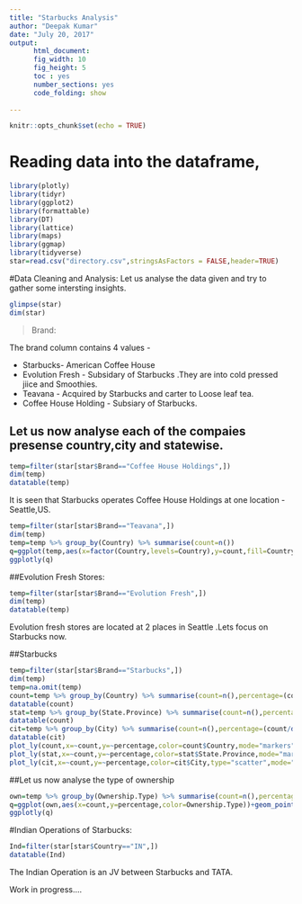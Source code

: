 ---
title: "Starbucks Analysis"
author: "Deepak Kumar"
date: "July 20, 2017"
output: 
      html_document:
      fig_width: 10
      fig_height: 5
      toc : yes
      number_sections: yes
      code_folding: show 
      
---

```{r setup, include=FALSE}
knitr::opts_chunk$set(echo = TRUE)
```

# Reading data into the dataframe,

```{r}
library(plotly)
library(tidyr)
library(ggplot2)
library(formattable)
library(DT)
library(lattice)
library(maps)
library(ggmap)
library(tidyverse)
star=read.csv("directory.csv",stringsAsFactors = FALSE,header=TRUE)
```

#Data Cleaning and Analysis:
Let us analyse the data given and try to gather some intersting insights.

```{r}
glimpse(star)
dim(star)
```

> Brand:

The brand column contains 4 values - 

* Starbucks- American Coffee House
* Evolution Fresh - Subsidary of Starbucks .They are into cold pressed jiice and Smoothies.
* Teavana - Acquired by Starbucks and carter to Loose leaf tea.
* Coffee House Holding - Subsiary of Starbucks.

## Let us now analyse each of the compaies presense country,city and statewise.

```{r}
temp=filter(star[star$Brand=="Coffee House Holdings",])
dim(temp)
datatable(temp)
```

It is seen that Starbucks operates Coffee House Holdings at one location -Seattle,US.

```{r}
temp=filter(star[star$Brand=="Teavana",])
dim(temp)
temp=temp %>% group_by(Country) %>% summarise(count=n())
q=ggplot(temp,aes(x=factor(Country,levels=Country),y=count,fill=Country))+geom_bar(stat="identity")+theme(axis.title.x = element_text(angle=90))+labs(x="Country",y="Count")+ggtitle("Teavana Stores by Country")
ggplotly(q)
```

##Evolution Fresh Stores:

```{r}
temp=filter(star[star$Brand=="Evolution Fresh",])
dim(temp)
datatable(temp)
```
Evolution fresh stores are located at 2 places in Seattle .Lets focus on Starbucks now.

##Starbucks

```{r}
temp=filter(star[star$Brand=="Starbucks",])
dim(temp)
temp=na.omit(temp)
count=temp %>% group_by(Country) %>% summarise(count=n(),percentage=(count/dim(temp)[1]) * 100) %>% arrange(desc(count))
datatable(count)
stat=temp %>% group_by(State.Province) %>% summarise(count=n(),percentage=(count/dim(temp)[1])*100) %>% arrange(desc(count))
datatable(count)
cit=temp %>% group_by(City) %>% summarise(count=n(),percentage=(count/dim(temp)[1])*100) %>% arrange(desc(count))
datatable(cit)
plot_ly(count,x=~count,y=~percentage,color=count$Country,mode="markers",name="Percentage wise store distribution",text=paste('Country:',count$Country)) %>% layout(title="Percentage wise store distribution",showlegend= FALSE)
plot_ly(stat,x=~count,y=~percentage,color=stat$State.Province,mode="markers",name="Percentage wise store distribution",text=paste('State:',stat$State.Province))%>% layout(title="Percentage wise store distribution",showlegend= FALSE)
plot_ly(cit,x=~count,y=~percentage,color=cit$City,type="scatter",mode="marker",name="Percentage wise store distribution",text=paste('City:',cit$City)) %>% layout(title="Percentage wise store distribution",showlegend= FALSE)
```


##Let us now analyse the type of ownership

```{r}
own=temp %>% group_by(Ownership.Type) %>% summarise(count=n(),percentage=(count/dim(temp)[1])*100)
q=ggplot(own,aes(x=count,y=percentage,color=Ownership.Type))+geom_point()+ggtitle("Ownership Type")
ggplotly(q)
```


#Indian Operations of Starbucks:

```{r}
Ind=filter(star[star$Country=="IN",])
datatable(Ind)
```

The Indian Operation is an JV between Starbucks and TATA.


Work in progress....

